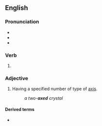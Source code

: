 ==English==

===Pronunciation===
* {{IPA|en|/ækst/}}
* {{rhymes|en|ækst|s=1}}
* {{homophones|en|aksed}}

===Verb===
{{head|en|verb form}}

# {{en-past of|axe}} {{qualifier|all etymologies and senses}}

===Adjective===
{{en-adj|-}}

# Having a specified number of type of [[axis]].
#: ''a two-'''axed''' crystal''

====Derived terms====
* {{l|en|equiaxed}}